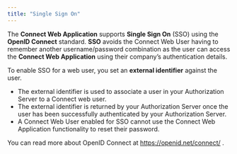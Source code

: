 ```yaml
---
title: "Single Sign On"
---
```


The **Connect Web Application** supports **Single Sign On** (SSO) using the **OpenID Connect** standard. **SSO** avoids the Connect Web User having to remember another username/password combination as the user can access the **Connect Web Application** using their company’s authentication details. 

To enable SSO for a web user, you set an **external identifier** against the user. 

- The external identifier is used to associate a user in your Authorization Server to a Connect web user.
- The external identifier is returned by your Authorization Server once the user has been successfully authenticated by your Authorization Server.
- A Connect Web User enabled for SSO cannot use the Connect Web Application functionality to reset their password.

You can read more about OpenID Connect at [<u>https://openid.net/connect/</u>](https://openid.net/connect/) .